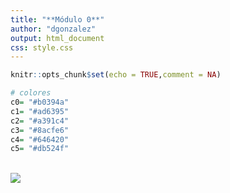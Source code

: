 ```yaml
---
title: "**Módulo 0**"  
author: "dgonzalez"
output: html_document
css: style.css
---
```



```r
knitr::opts_chunk$set(echo = TRUE,comment = NA)

# colores
c0= "#b0394a"
c1= "#ad6395"
c2= "#a391c4"
c3= "#8acfe6"
c4= "#646420"
c5= "#db524f"

```


<br/>
![](img/banner0.png)
